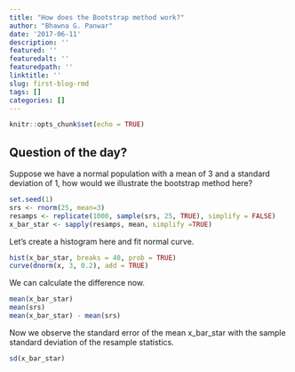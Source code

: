 ```yaml
---
title: "How does the Bootstrap method work?"
author: "Bhawna G. Panwar"
date: '2017-06-11'
description: ''
featured: ''
featuredalt: ''
featuredpath: ''
linktitle: ''
slug: first-blog-rmd
tags: []
categories: []
---
```



```r
knitr::opts_chunk$set(echo = TRUE)
```

## Question of the day?

Suppose we have a normal population with a mean  of 3 and a standard deviation of 1, how would we illustrate the bootstrap method here?


```r
set.seed(1)
srs <- rnorm(25, mean=3)
resamps <- replicate(1000, sample(srs, 25, TRUE), simplify = FALSE)
x_bar_star <- sapply(resamps, mean, simplify =TRUE)

```

Let's create a histogram here and fit normal curve.
```r
hist(x_bar_star, breaks = 40, prob = TRUE)
curve(dnorm(x, 3, 0.2), add = TRUE) 
```

We can calculate the difference now.
```r
mean(x_bar_star)
mean(srs)
mean(x_bar_star) - mean(srs)
```
Now we observe the standard error of the mean x_bar_star with the sample standard deviation of the resample statistics.

```r
sd(x_bar_star)

```